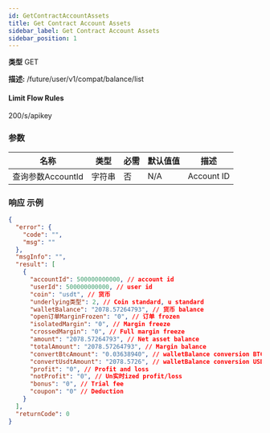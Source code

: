 ```yaml
---
id: GetContractAccountAssets
title: Get Contract Account Assets
sidebar_label: Get Contract Account Assets
sidebar_position: 1
---
```


**类型** GET

**描述:** /future/user/v1/compat/balance/list

#### **Limit Flow Rules**

200/s/apikey

### 参数

| 名称           | 类型   | 必需 | 默认值值 | 描述 |
| -------------- | ------ | --------- | ------- | ----------- |
| 查询参数AccountId | 字符串 | 否     | N/A     | Account ID  |

### 响应 示例

```json title="响应"
{
  "error": {
    "code": "",
    "msg": ""
  },
  "msgInfo": "",
  "result": [
    {
      "accountId": 500000000000, // account id
      "userId": 500000000000, // user id
      "coin": "usdt", // 货币
      "underlying类型": 2, // Coin standard, u standard
      "walletBalance": "2078.57264793", // 货币 balance
      "open订单MarginFrozen": "0", // 订单 frozen
      "isolatedMargin": "0", // Margin freeze
      "crossedMargin": "0", // Full margin freeze
      "amount": "2078.57264793", // Net asset balance
      "totalAmount": "2078.57264793", // Margin balance
      "convertBtcAmount": "0.03638940", // walletBalance conversion BTC
      "convertUsdtAmount": "2078.5726", // walletBalance conversion USDT
      "profit": "0", // Profit and loss
      "notProfit": "0", // Un实时ized profit/loss
      "bonus": "0", // Trial fee
      "coupon": "0" // Deduction
    }
  ],
  "returnCode": 0
}
```
